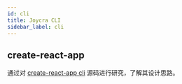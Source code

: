 ```yaml
---
id: cli
title: Joycra CLI
sidebar_label: cli
---
```



## create-react-app

通过对 [create-react-app cli](https://github.com/facebook/create-react-app/tree/main/packages/create-react-app) 源码进行研究，了解其设计思路。



